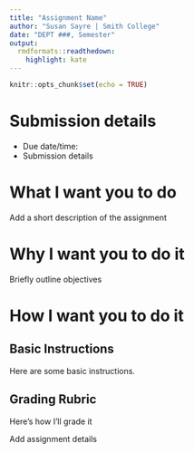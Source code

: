 ```yaml
---
title: "Assignment Name"
author: "Susan Sayre | Smith College"
date: "DEPT ###, Semester"
output: 
  rmdformats::readthedown:
    highlight: kate
---
```


```r
knitr::opts_chunk$set(echo = TRUE)
```

# Submission details

- Due date/time:
- Submission details

# **What** I want you to do

Add a short description of the assignment

# **Why** I want you to do it

Briefly outline objectives

# **How** I want you to do it {.tabset}

## Basic Instructions

Here are some basic instructions.

## Grading Rubric

Here's how I'll grade it

Add assignment details
